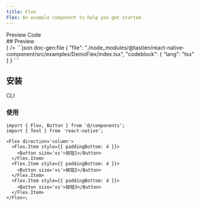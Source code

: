```yaml
---
title: Flex
Flex: An example component to help you get started.
---
```



<div className='h-5' />

<Tabs defaultValue="preview">
  <TabsList>
    <TabsTrigger value="preview">Preview</TabsTrigger>
    <TabsTrigger value="code">Code</TabsTrigger>
  </TabsList>
  <TabsContent value="preview">
    <div id="preview" className='*:hidden scroll-m-20' aria-hidden>
      ## Preview
    </div>
    <PreviewCard preview={<FlexPreview />} />
  </TabsContent>
  <TabsContent value="code">
    ```json doc-gen:file
    {
      "file": "./node_modules/@tastien/react-native-component/src/examples/DemoFlex/index.tsx",
      "codeblock": {
        "lang": "tsx"
      }
    }
    ```
  </TabsContent>
</Tabs>

## 安装

<Tabs defaultValue='cli'>
  <TabsList>
    <TabsTrigger id='cli' value='cli'>
      CLI
    </TabsTrigger>
  </TabsList>
  <TabsContent value='cli'>
    <CommandTabs
      args={[
        'add',
        'https://react-native-component-docs.vercel.app/r/flex.json',
      ]}
    />
  </TabsContent>
</Tabs>

### 使用

```tsx
import { Flex, Button } from '@/components';
import { Text } from 'react-native';

<Flex direction='column'>
  <Flex.Item style={{ paddingBottom: 4 }}>
    <Button size='xs'>按钮1</Button>
  </Flex.Item>
  <Flex.Item style={{ paddingBottom: 4 }}>
    <Button size='xs'>按钮2</Button>
  </Flex.Item>
  <Flex.Item style={{ paddingBottom: 4 }}>
    <Button size='xs'>按钮3</Button>
  </Flex.Item>
</Flex>;
```
